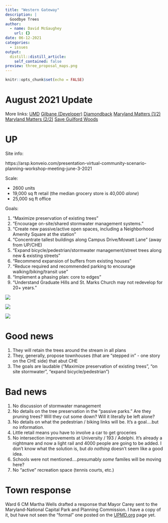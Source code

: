 ```yaml
---
title: "Western Gateway"
description: |
  Goodbye Trees
author:
  - name: David McGaughey
    url: {}
date: 06-12-2021
categories:
  - issues
output:
  distill::distill_article:
    self_contained: false
preview: three_proposal_maps.png
---
```



```r
knitr::opts_chunk$set(echo = FALSE)
```

# August 2021 Update

More links:
[UMD](https://adminvp.umd.edu/current-projects/western-gateway)
[Gilbane (Developer)](https://www.gilbaneco.com/development/projects/western-gateway/)
[Diamondback](https://dbknews.com/2021/06/17/guilford-woods-umd-college-park-affordable-housing-environment/)
[Maryland Matters (1/2)](https://www.marylandmatters.org/2021/04/27/one-small-patch-of-woods-near-the-university-of-maryland-sparks-an-epic-fight/)
[Maryland Matters (2/2)](https://www.marylandmatters.org/2021/04/28/wooded-parcel-near-umd-inspires-a-wish-list-that-cant-be-fulfilled/)
[Save Guilford Woods](https://saveguilfordwoods.wordpress.com)


# UP 

Site info: 

https://arsp.konveio.com/presentation-virtual-community-scenario-planning-workshop-meeting-june-3-2021

Scale: 

  - 2600 units
  - 19,000 sq ft retail (the median grocery store is 40,000 *alone*)
  - 25,000 sq ft office 

Goals:

1. "Maximize preservation of existing trees"
2. "Encourage on-site/shared stormwater management systems."
3. "Create new passive/active open spaces, including a Neighborhood Amenity Square at the station"
4. "Concentrate tallest buildings along Campus Drive/Mowatt Lane" (away from UP/CHE)
5. "Expand bicycle/pedestrian/stormwater management/street trees along new & existing streets"
6. "Recommend expansion of buffers from existing houses" 
7. "Reduce required and recommended parking to encourage walking/biking/transit use"
8. "Implement a phasing plan: core to edges"
9. "Understand Graduate Hills and St. Marks Church may not redevelop for 20+ years."

![](new_roads.png)

![](three_proposal_maps.png)

![](3_housing_types.png)

# Good news

1. They will retain the trees around the stream in all plans
2. They, generally, propose townhouses (that are "stepped in" - one story on the CHE side) that abut CHE
3. The goals are laudable ("Maximize preservation of existing trees", "on site stormwater", "expand bicycle/pedestrian")

# Bad news

1. No discussion of stormwater management
2. No details on the tree preservation in the "passive parks." Are they pruning trees? Will they cut some down? Will it literally be left alone? 
3. No details on what the pedestrian / biking links will be. It's a goal....but no information. 
4. Little retail means you have to involve a car to get groceries
5. No intersection improvements at University / 193 / Adelphi. It's already a nightmare and now a light rail and 4000 people are going to be added. I don't know what the solution is, but *do nothing* doesn't seem like a good idea.
6. Schools were not mentioned....presumably *some* familes will be moving here? 
7. No "active" recreation space (tennis courts, etc.)

# Town response
Ward 6 CM Martha Wells drafted a response that Mayor Carey sent to the Maryland-National Capital Park and Planning Commission. I have a copy of it, but have not seen the "formal" one posted on the [UPMD.org](upmd.org) page yet.


